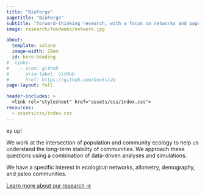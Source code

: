 ```yaml
---
title: "BioForge"
pagetitle: "BioForge"
subtitle: "forward-thinking research, with a focus on networks and populations"
image: research/foodwebs/network.jpg

about:
  template: solana
  image-width: 28em
  id: hero-heading
#  links:
#    - icon: github
#      aria-label: GitHub
#      href: https://github.com/beckslab
page-layout: full

header-includes: >
  <link rel="stylesheet" href="assets/css/index.css">
resources:
  - assets/css/index.css
---
```


::: {#hero-heading}

[ey up!]{.ey-up}

We work at the intersection of population and community ecology to help us understand the long-term stability of communities. We approach these questions using a combination of data-driven analyses and simulations.

We have a specific interest in ecological networks, allometry, demography, and paleo communities.

[Learn more about our research &rarr;](research.qmd){.about-links .subtitle}

:::
<!-- hero-heading -->
